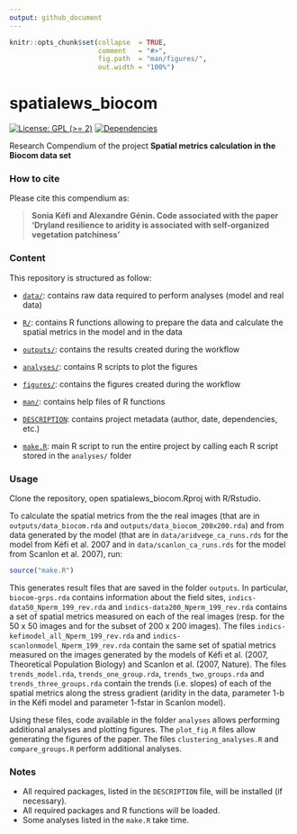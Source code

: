 ```yaml
---
output: github_document
---
```


<!-- README.md is generated from README.Rmd. Please edit that file -->


```r
knitr::opts_chunk$set(collapse  = TRUE,
                      comment   = "#>",
                      fig.path  = "man/figures/",
                      out.width = "100%")
```



# spatialews_biocom


<!-- badges: start -->
[![License: GPL (>= 2)](https://img.shields.io/badge/License-GPL%20%28%3E%3D%202%29-blue.svg)](https://choosealicense.com/licenses/gpl-2.0/)
[![Dependencies](https://img.shields.io/badge/dependencies-2/94-green?style=flat)](#)
<!-- badges: end -->


Research Compendium of the project **Spatial metrics calculation in the Biocom data set**


### How to cite

Please cite this compendium as: 

> **Sonia Kéfi and Alexandre Génin. Code associated with the paper 'Dryland resilience to aridity is associated with self-organized vegetation patchiness'**



### Content

This repository is structured as follow:

- [`data/`](https://github.com/skefi/spatialews_biocom/tree/master/raw-data):
contains raw data required to perform analyses (model and real data)

- [`R/`](https://github.com/skefi/spatialews_biocom/tree/master/R):
contains R functions allowing to prepare the data and calculate the spatial metrics in the model and in the data

- [`outputs/`](https://github.com/skefi/spatialews_biocom/tree/master/outputs):
contains the results created during the workflow

- [`analyses/`](https://github.com/skefi/spatialews_biocom/tree/master/analyses/):
contains R scripts to plot the figures

- [`figures/`](https://github.com/skefi/spatialews_biocom/tree/master/figures):
contains the figures created during the workflow

- [`man/`](https://github.com/skefi/spatialews_biocom/tree/master/man):
contains help files of R functions

- [`DESCRIPTION`](https://github.com/skefi/spatialews_biocom/tree/master/DESCRIPTION):
contains project metadata (author, date, dependencies, etc.)

- [`make.R`](https://github.com/skefi/spatialews_biocom/tree/master/make.R):
main R script to run the entire project by calling each R script stored in the `analyses/` folder



### Usage

Clone the repository, open spatialews_biocom.Rproj with R/Rstudio. 

To calculate the spatial metrics from the the real images (that are in `outputs/data_biocom.rda` and `outputs/data_biocom_200x200.rda`) and from data generated by the model (that are in `data/aridvege_ca_runs.rds` for the model from Kéfi et al. 2007 and in `data/scanlon_ca_runs.rds` for the model from Scanlon et al. 2007), run:

```r
source("make.R")
```

This generates result files that are saved in the folder `outputs`. In particular, `biocom-grps.rda` contains information about the field sites, `indics-data50_Nperm_199_rev.rda` and `indics-data200_Nperm_199_rev.rda` contains a set of spatial metrics measured on each of the real images (resp. for the 50 x 50 images and for the subset of 200 x 200 images). 
The files `indics-kefimodel_all_Nperm_199_rev.rda` and `indics-scanlonmodel_Nperm_199_rev.rda` contain the same set of spatial metrics measured on the images generated by the models of Kéfi et al. (2007, Theoretical Population Biology) and Scanlon et al. (2007, Nature). 
The files `trends_model.rda`, `trends_one_group.rda`, `trends_two_groups.rda` and `trends_three_groups.rda` contain the trends (i.e. slopes) of each of the spatial metrics along the stress gradient (aridity in the data, parameter 1-b in the Kéfi model and parameter 1-fstar in Scanlon model).

Using these files, code available in the folder `analyses` allows performing additional analyses and plotting figures. The `plot_fig.R` files allow generating the figures of the paper. The files `clustering_analyses.R` and `compare_groups.R` perform additional analyses. 


### Notes

- All required packages, listed in the `DESCRIPTION` file, will be installed (if necessary). 
- All required packages and R functions will be loaded.
- Some analyses listed in the `make.R` take time. 
